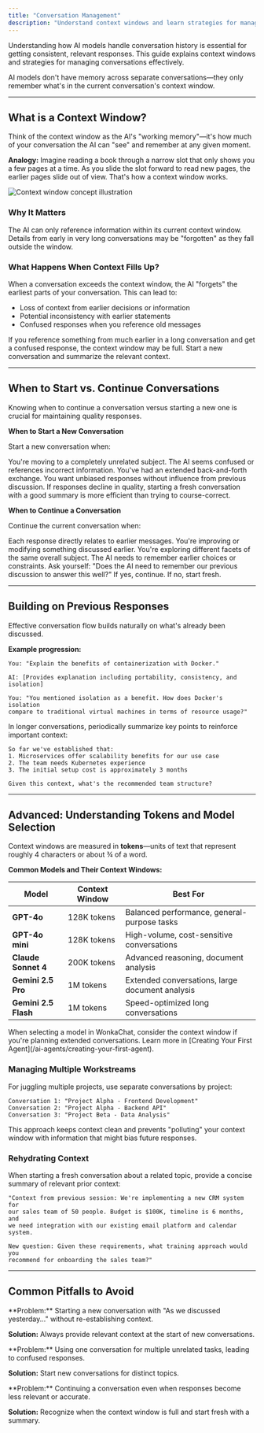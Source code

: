 ```yaml
---
title: "Conversation Management"
description: "Understand context windows and learn strategies for managing effective AI conversations."
---
```


Understanding how AI models handle conversation history is essential for getting consistent, relevant responses. This guide explains context windows and strategies for managing conversations effectively.

<Info>
AI models don't have memory across separate conversations—they only remember what's in the current conversation's context window.
</Info>

---

## What is a Context Window?

Think of the context window as the AI's "working memory"—it's how much of your conversation the AI can "see" and remember at any given moment.

**Analogy:**
Imagine reading a book through a narrow slot that only shows you a few pages at a time. As you slide the slot forward to read new pages, the earlier pages slide out of view. That's how a context window works.

<Frame caption="Context window visualization - the AI can only remember what fits in its window (Image credit: Anthropic)">
<img src="https://mintcdn.com/anthropic-claude-docs/LF5WV0SNF6oudpT5/images/context-window-thinking-tools.svg?fit=max&auto=format&n=LF5WV0SNF6oudpT5&q=85&s=557310c0bf57d88b7a6e550abd35bc75" alt="Context window concept illustration" />
</Frame>

### Why It Matters

<CardGroup cols={2}>
<Card title="Response Relevance" icon="bullseye">
The AI can only reference information within its current context window.
</Card>

<Card title="Coherence" icon="link">
Details from early in very long conversations may be "forgotten" as they fall outside the window.
</Card>
</CardGroup>

### What Happens When Context Fills Up?

When a conversation exceeds the context window, the AI "forgets" the earliest parts of your conversation. This can lead to:

- Loss of context from earlier decisions or information
- Potential inconsistency with earlier statements
- Confused responses when you reference old messages

<Warning>
If you reference something from much earlier in a long conversation and get a confused response, the context window may be full. Start a new conversation and summarize the relevant context.
</Warning>

---

## When to Start vs. Continue Conversations

Knowing when to continue a conversation versus starting a new one is crucial for maintaining quality responses.

**When to Start a New Conversation**

Start a new conversation when:

<CardGroup cols={2}>
<Card title="Changing Topics" icon="arrows-turn-to-dots">
You're moving to a completely unrelated subject.
</Card>

<Card title="Getting Confused Responses" icon="circle-question">
The AI seems confused or references incorrect information.
</Card>

<Card title="Long Conversations" icon="scroll">
You've had an extended back-and-forth exchange.
</Card>

<Card title="Fresh Perspective" icon="sparkles">
You want unbiased responses without influence from previous discussion.
</Card>
</CardGroup>

<Warning>
If responses decline in quality, starting a fresh conversation with a good summary is more efficient than trying to course-correct.
</Warning>

**When to Continue a Conversation**

Continue the current conversation when:

<CardGroup cols={2}>
<Card title="Building on Previous Work" icon="layer-group">
Each response directly relates to earlier messages.
</Card>

<Card title="Iterative Refinement" icon="pen-to-square">
You're improving or modifying something discussed earlier.
</Card>

<Card title="Related Subtopics" icon="sitemap">
You're exploring different facets of the same overall subject.
</Card>

<Card title="Maintaining Context" icon="memory">
The AI needs to remember earlier choices or constraints.
</Card>
</CardGroup>

<Tip>
Ask yourself: "Does the AI need to remember our previous discussion to answer this well?" If yes, continue. If no, start fresh.
</Tip>

---

## Building on Previous Responses

Effective conversation flow builds naturally on what's already been discussed.

**Example progression:**
```
You: "Explain the benefits of containerization with Docker."

AI: [Provides explanation including portability, consistency, and isolation]

You: "You mentioned isolation as a benefit. How does Docker's isolation 
compare to traditional virtual machines in terms of resource usage?"
```

In longer conversations, periodically summarize key points to reinforce important context:

```
So far we've established that:
1. Microservices offer scalability benefits for our use case
2. The team needs Kubernetes experience
3. The initial setup cost is approximately 3 months

Given this context, what's the recommended team structure?
```

---

## Advanced: Understanding Tokens and Model Selection

Context windows are measured in **tokens**—units of text that represent roughly 4 characters or about ¾ of a word.

**Common Models and Their Context Windows:**

| Model | Context Window | Best For |
|-------|---------------|----------|
| **GPT-4o** | 128K tokens | Balanced performance, general-purpose tasks |
| **GPT-4o mini** | 128K tokens | High-volume, cost-sensitive conversations |
| **Claude Sonnet 4** | 200K tokens | Advanced reasoning, document analysis |
| **Gemini 2.5 Pro** | 1M tokens | Extended conversations, large document analysis |
| **Gemini 2.5 Flash** | 1M tokens | Speed-optimized long conversations |

<Info>
When selecting a model in WonkaChat, consider the context window if you're planning extended conversations. Learn more in [Creating Your First Agent](/ai-agents/creating-your-first-agent).
</Info>

### Managing Multiple Workstreams

For juggling multiple projects, use separate conversations by project:

```
Conversation 1: "Project Alpha - Frontend Development"
Conversation 2: "Project Alpha - Backend API"
Conversation 3: "Project Beta - Data Analysis"
```

This approach keeps context clean and prevents "polluting" your context window with information that might bias future responses.

### Rehydrating Context

When starting a fresh conversation about a related topic, provide a concise summary of relevant prior context:

```
"Context from previous session: We're implementing a new CRM system for 
our sales team of 50 people. Budget is $100K, timeline is 6 months, and 
we need integration with our existing email platform and calendar system.

New question: Given these requirements, what training approach would you 
recommend for onboarding the sales team?"
```

---

## Common Pitfalls to Avoid

<AccordionGroup>
<Accordion title="Expecting the AI to Remember Past Conversations">
**Problem:** Starting a new conversation with "As we discussed yesterday..." without re-establishing context.

**Solution:** Always provide relevant context at the start of new conversations.
</Accordion>

<Accordion title="Overloading a Single Conversation">
**Problem:** Using one conversation for multiple unrelated tasks, leading to confused responses.

**Solution:** Start new conversations for distinct topics.
</Accordion>

<Accordion title="Ignoring Quality Decline">
**Problem:** Continuing a conversation even when responses become less relevant or accurate.

**Solution:** Recognize when the context window is full and start fresh with a summary.
</Accordion>
</AccordionGroup>
